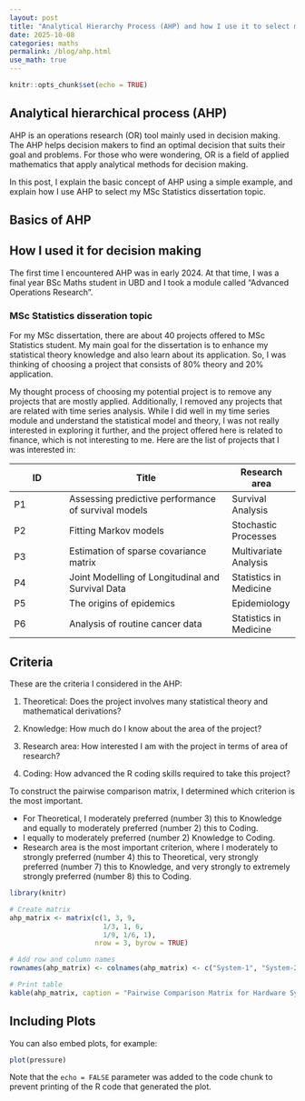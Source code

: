 ```yaml
---
layout: post
title: "Analytical Hierarchy Process (AHP) and how I use it to select my dissertation topic for my MSc Statistics"
date: 2025-10-08
categories: maths
permalink: /blog/ahp.html
use_math: true
---
```


```r
knitr::opts_chunk$set(echo = TRUE)
```

## Analytical hierarchical process (AHP)

AHP is an operations research (OR) tool mainly used in decision making. The AHP helps decision makers to find an optimal decision that suits their goal and problems. For those who were wondering, OR is a field of applied mathematics that apply analytical methods for decision making.

In this post, I explain the basic concept of AHP using a simple example, and explain how I use AHP to select my MSc Statistics dissertation topic.

## Basics of AHP

## How I used it for decision making

The first time I encountered AHP was in early 2024. At that time, I was a final year BSc Maths student in UBD and I took a module called "Advanced Operations Research".

### MSc Statistics disseration topic

For my MSc dissertation, there are about 40 projects offered to MSc Statistics student. My main goal for the dissertation is to enhance my statistical theory knowledge and also learn about its application. So, I was thinking of choosing a project that consists of 80% theory and 20% application.

My thought process of choosing my potential project is to remove any projects that are mostly applied. Additionally, I removed any projects that are related with time series analysis. While I did well in my time series module and understand the statistical model and theory, I was not really interested in exploring it further, and the project offered here is related to finance, which is not interesting to me. Here are the list of projects that I was interested in:

| ID  | Title                                               | Research area          |
|--------------|-----------------------------------------|-----------------|
| P1  | Assessing predictive performance of survival models | Survival Analysis      |
| P2  | Fitting Markov models                               | Stochastic Processes   |
| P3  | Estimation of sparse covariance matrix              | Multivariate Analysis  |
| P4  | Joint Modelling of Longitudinal and Survival Data   | Statistics in Medicine |
| P5  | The origins of epidemics                            | Epidemiology           |
| P6  | Analysis of routine cancer data                     | Statistics in Medicine |

## Criteria

These are the criteria I considered in the AHP:

1)  Theoretical: Does the project involves many statistical theory and mathematical derivations?

2)  Knowledge: How much do I know about the area of the project?

3)  Research area: How interested I am with the project in terms of area of research?

4)  Coding: How advanced the R coding skills required to take this project?

To construct the pairwise comparison matrix, I determined which criterion is the most important.

-   For Theoretical, I moderately preferred (number 3) this to Knowledge and equally to moderately preferred (number 2) this to Coding.
-   I equally to moderately preferred (number 2) Knowledge to Coding.
-   Research area is the most important criterion, where I moderately to strongly preferred (number 4) this to Theoretical, very strongly preferred (number 7) this to Knowledge, and very strongly to extremely strongly preferred (number 8) this to Coding.

```r
library(knitr)

# Create matrix
ahp_matrix <- matrix(c(1, 3, 9,
                       1/3, 1, 6,
                       1/9, 1/6, 1),
                     nrow = 3, byrow = TRUE)

# Add row and column names
rownames(ahp_matrix) <- colnames(ahp_matrix) <- c("System-1", "System-2", "System-3")

# Print table
kable(ahp_matrix, caption = "Pairwise Comparison Matrix for Hardware Systems")
```

## Including Plots

You can also embed plots, for example:

```r
plot(pressure)
```

Note that the `echo = FALSE` parameter was added to the code chunk to prevent printing of the R code that generated the plot.
